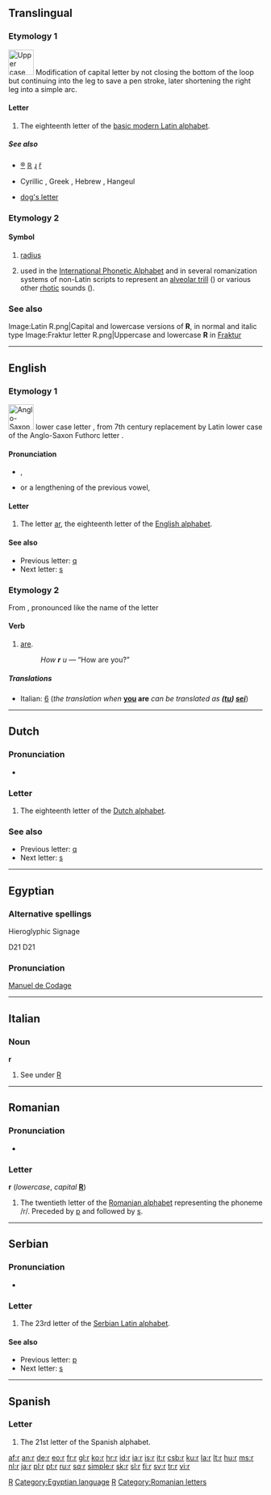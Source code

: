 {{Basic Latin character info|image=[[Image:LetterR.svg|50px]]|name=LATIN CAPITAL LETTER R|hex=52}}
{{also|R|г|Appendix:Variations of "r"}}
==Translingual==
{{wikipedia}}

===Etymology 1===
[[Image:RomanR-01.png|50px|Upper case R, the source for lower case ''r'']]
Modification of capital letter {{term|R}} by not closing the bottom of the loop but continuing into the leg to save a pen stroke, later shortening the right leg into a simple arc.

====Letter====
{{mul-letter|upper=R|lower=r|script=Latn}}

# The eighteenth letter of the [[Appendix:Latin script|basic modern Latin alphabet]].

=====See also=====
{{Latn-script}}
* {{qualifier|select symbols}} [[®]] [[ℝ]] [[ɻ]] [[r̃]]
* {{qualifier|other scripts}} Cyrillic {{term|sc=Cyrl|р|tr=r}} {{term|sc=Cyrl|я|tr=ja}}, Greek {{term|sc=Grek|ρ|tr=r||rho}}, Hebrew {{term|sc=Hebr|ר|tr=r||resh}}, Hangeul {{term|sc=Hang|ㄹ|tr=r||rieul}}
* [[dog's letter]]

===Etymology 2===

====Symbol====
{{infl|mul|symbol}}

# {{engineering|geometry}} [[radius]]
# {{context|phonetics}} used in the [[International Phonetic Alphabet]] and in several romanization systems of non-Latin scripts to represent an [[w:Alveolar trill|alveolar trill]] ({{IPA|[r]}}) or various other [[rhotic]] sounds ({{IPA|/r/}}).

===See also===
{{Letter
|page=R
|NATO=Romeo
|Morse=·–·
|Character=R
|Braille=⠗
}}
<gallery caption="Letter styles" perrow=3>
Image:Latin R.png|Capital and lowercase versions of '''R''', in normal and italic type
Image:Fraktur letter R.png|Uppercase and lowercase '''R''' in [[Fraktur]]
</gallery>

----

==English==

===Etymology 1===
[[Image:Runic letter raido.png|left|50px|Anglo-Saxon Futhorc letter ᚱ, the Old English letter replaced by Latin r]]
{{etyl|ang}} lower case letter {{term|r}}, from 7th century replacement by Latin lower case {{term|r|lang=la}} of the Anglo-Saxon Futhorc letter {{term|ᚱ}}.<br clear="left"/>

====Pronunciation====
* {{sense|letter name}} {{a|non-rhotic}} {{IPA|/ɑ(ɹ)/}}, {{a|rhotic}} {{IPA|/ɑɹ/}}
* {{sense|phoneme}} {{a|non-rhotic}} {{IPA|/ɹ/}} or a lengthening of the previous vowel, {{a|rhotic}} {{IPA|/ɹ/}}
: {{audio|En-uk-r.ogg|Audio (UK)}}
: {{audio|En-us-r.ogg|Audio (US)}}

====Letter====
{{infl|en|letter|lower case||upper case|R}}

# The letter [[ar]], the eighteenth letter of the [[Appendix:Roman script|English alphabet]].

====See also====
* Previous letter: [[q]]
* Next letter: [[s]]

===Etymology 2===
From {{term|are}}, pronounced like the name of the letter {{term|r}}

====Verb====
{{infl|en|verb form||conjugated form of|b}}

# {{context|text messaging|slang}} [[are]].
#: ''How '''r''' u'' — “How are you?”

=====Translations=====
* Italian: [[6]] (''the translation when'' '''[[you]] are''' ''can be translated as '''([[tu#Italian|tu]]) [[sei#Italian|sei]]''''')

----

==Dutch==

===Pronunciation===
* {{sense|letter name}} {{IPA|/ɛr/|lang=nl}}

===Letter===
{{infl|nl|letter|lower case||upper case|R}}

# The eighteenth letter of the [[Dutch alphabet]].

===See also===
* Previous letter: [[q#Dutch|q]]
* Next letter: [[s#Dutch|s]]

----

==Egyptian==

===Alternative spellings===
;Hieroglyphic Signage
<hiero>D21</hiero>
D21

===Pronunciation===
[[w:Manuel de Codage|Manuel de Codage]]

[[Category:Baseball|R]]
[[Category:Egyptian language]]
[[Category:IPA symbols|R]]

----

==Italian==

===Noun===
'''r''' {{m|f|inv}}

# See under [[R#Italian|R]]

----

==Romanian==

===Pronunciation===
* {{IPA|/re/|/er/|lang=ro}}

===Letter===
'''r''' (''lowercase'', ''capital'' '''[[R]]''')

# The twentieth letter of the [[Romanian alphabet]] representing the phoneme /r/. Preceded by [[p]] and followed by [[s]].

[[Category:Romanian letters]]

----

==Serbian==

===Pronunciation===
* {{qualifier|phoneme}} {{IPA|/r/|lang=sr}}

===Letter===
{{infl|sr|letter|lower case||upper case|R}}

# The 23rd letter of the [[Serbian Latin alphabet]].

====See also====
* Previous letter: [[p#Serbian|p]]
* Next letter: [[s#Serbian|s]]

----

==Spanish==

===Letter===
{{infl|es|letter|lower case||upper case|R}}

# The 21st letter of the Spanish alphabet.

[[af:r]]
[[an:r]]
[[de:r]]
[[eo:r]]
[[fr:r]]
[[gl:r]]
[[ko:r]]
[[hr:r]]
[[id:r]]
[[ia:r]]
[[is:r]]
[[it:r]]
[[csb:r]]
[[ku:r]]
[[la:r]]
[[lt:r]]
[[hu:r]]
[[ms:r]]
[[nl:r]]
[[ja:r]]
[[pl:r]]
[[pt:r]]
[[ru:r]]
[[sq:r]]
[[simple:r]]
[[sk:r]]
[[sl:r]]
[[fi:r]]
[[sv:r]]
[[tr:r]]
[[vi:r]]